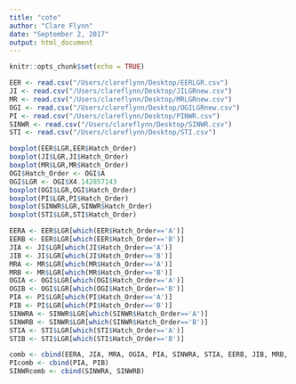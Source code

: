 ```yaml
---
title: "cote"
author: "Clare Flynn"
date: "September 2, 2017"
output: html_document
---
```


```r
knitr::opts_chunk$set(echo = TRUE)
```

```r
EER <- read.csv("/Users/clareflynn/Desktop/EERLGR.csv")
JI <- read.csv("/Users/clareflynn/Desktop/JILGRnew.csv")
MR <- read.csv("/Users/clareflynn/Desktop/MRLGRnew.csv")
OGI <- read.csv("/Users/clareflynn/Desktop/OGILGRnew.csv")
PI <- read.csv("/Users/clareflynn/Desktop/PINWR.csv")
SINWR <- read.csv("/Users/clareflynn/Desktop/SINWR.csv")
STI <- read.csv("/Users/clareflynn/Desktop/STI.csv")

boxplot(EER$LGR,EER$Hatch_Order)
boxplot(JI$LGR,JI$Hatch_Order)
boxplot(MR$LGR,MR$Hatch_Order)
OGI$Hatch_Order <- OGI$A
OGI$LGR <- OGI$X4.142857143
boxplot(OGI$LGR,OGI$Hatch_Order)
boxplot(PI$LGR,PI$Hatch_Order)
boxplot(SINWR$LGR,SINWR$Hatch_Order)
boxplot(STI$LGR,STI$Hatch_Order)

EERA <- EER$LGR[which(EER$Hatch_Order=='A')]
EERB <- EER$LGR[which(EER$Hatch_Order=='B')]
JIA <- JI$LGR[which(JI$Hatch_Order=='A')]
JIB <- JI$LGR[which(JI$Hatch_Order=='B')]
MRA <- MR$LGR[which(MR$Hatch_Order=='A')]
MRB <- MR$LGR[which(MR$Hatch_Order=='B')]
OGIA <- OGI$LGR[which(OGI$Hatch_Order=='A')]
OGIB <- OGI$LGR[which(OGI$Hatch_Order=='B')]
PIA <- PI$LGR[which(PI$Hatch_Order=='A')]
PIB <- PI$LGR[which(PI$Hatch_Order=='B')]
SINWRA <- SINWR$LGR[which(SINWR$Hatch_Order=='A')]
SINWRB <- SINWR$LGR[which(SINWR$Hatch_Order=='B')]
STIA <- STI$LGR[which(STI$Hatch_Order=='A')]
STIB <- STI$LGR[which(STI$Hatch_Order=='B')]

comb <- cbind(EERA, JIA, MRA, OGIA, PIA, SINWRA, STIA, EERB, JIB, MRB, OGIB, PIB, SINWRB, STIB)
PIcomb <- cbind(PIA, PIB)
SINWRcomb <- cbind(SINWRA, SINWRB)
```
